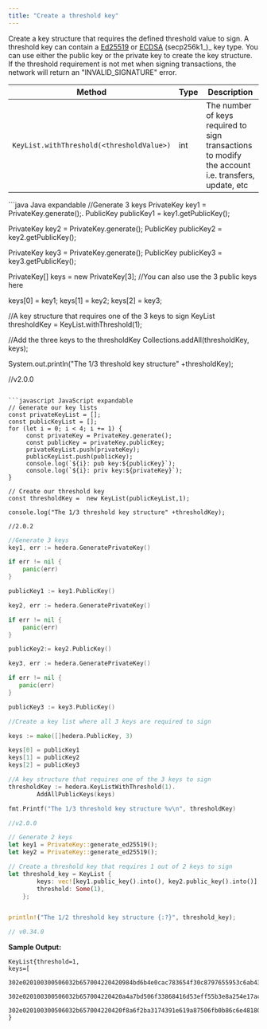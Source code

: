 ```yaml
---
title: "Create a threshold key"
---
```



Create a key structure that requires the defined threshold value to sign. A threshold key can contain a [Ed25519](/hedera/sdks-and-apis/sdks/keys/generate-a-new-key-pair#ed25519) or [ECDSA](/hedera/sdks-and-apis/sdks/keys/generate-a-new-key-pair#ecdsa-secp256k1) (secp256k1\_)\_ key type. You can use either the public key or the private key to create the key structure. If the threshold requirement is not met when signing transactions, the network will return an "INVALID\_SIGNATURE" error.

| **Method**                                | **Type** | **Description**                                                                                    |
| ----------------------------------------- | -------- | -------------------------------------------------------------------------------------------------- |
| `KeyList.withThreshold(<thresholdValue>)` | int      | The number of keys required to sign transactions to modify the account i.e. transfers, update, etc |

<CodeGroup>
```java Java expandable
//Generate 3 keys
PrivateKey key1 = PrivateKey.generate();.
PublicKey publicKey1 = key1.getPublicKey();

PrivateKey key2 = PrivateKey.generate();
PublicKey publicKey2 = key2.getPublicKey();

PrivateKey key3 = PrivateKey.generate();
PublicKey publicKey3 = key3.getPublicKey();

PrivateKey[] keys = new PrivateKey[3]; //You can also use the 3 public keys here

keys[0] = key1;
keys[1] = key2;
keys[2] = key3;


//A key structure that requires one of the 3 keys to sign
KeyList thresholdKey = KeyList.withThreshold(1);

//Add the three keys to the thresholdKey
Collections.addAll(thresholdKey, keys);

System.out.println("The 1/3 threshold key structure" +thresholdKey);

//v2.0.0
```

```javascript JavaScript expandable
// Generate our key lists
const privateKeyList = [];
const publicKeyList = [];
for (let i = 0; i < 4; i += 1) {
     const privateKey = PrivateKey.generate();
     const publicKey = privateKey.publicKey;
     privateKeyList.push(privateKey);
     publicKeyList.push(publicKey);
     console.log(`${i}: pub key:${publicKey}`);
     console.log(`${i}: priv key:${privateKey}`);
}

// Create our threshold key
const thresholdKey =  new KeyList(publicKeyList,1); 

console.log("The 1/3 threshold key structure" +thresholdKey);

//2.0.2
```

```go Go expandable
//Generate 3 keys
key1, err := hedera.GeneratePrivateKey()

if err != nil {
    panic(err)
}

publicKey1 := key1.PublicKey()

key2, err := hedera.GeneratePrivateKey()

if err != nil {
    panic(err)
}

publicKey2:= key2.PublicKey()

key3, err := hedera.GeneratePrivateKey()

if err != nil {
   panic(err)
}

publicKey3 := key3.PublicKey()

//Create a key list where all 3 keys are required to sign

keys := make([]hedera.PublicKey, 3)

keys[0] = publicKey1
keys[1] = publicKey2
keys[2] = publicKey3

//A key structure that requires one of the 3 keys to sign
thresholdKey := hedera.KeyListWithThreshold(1).
        AddAllPublicKeys(keys)

fmt.Printf("The 1/3 threshold key structure %v\n", thresholdKey)

//v2.0.0
```

```rust Rust
// Generate 2 keys
let key1 = PrivateKey::generate_ed25519();
let key2 = PrivateKey::generate_ed25519();

// Create a threshold key that requires 1 out of 2 keys to sign
let threshold_key = KeyList {
        keys: vec![key1.public_key().into(), key2.public_key().into()],
        threshold: Some(1),
    };


println!("The 1/2 threshold key structure {:?}", threshold_key);

// v0.34.0
```
</CodeGroup>


**Sample Output:**

```
KeyList{threshold=1,  
keys=[

302e020100300506032b657004220420984bd6b4e0cac783654f30c8797655953c6ab432e78bc09a34fbda594c6395ed, 

302e020100300506032b657004220420a4a7bd506f33868416d53eff55b3e8a254e17accf6cb37f44975792ededac120, 

302e020100300506032b657004220420f8a6f2ba3174391e619a87506fb0b86c6e481809563a797f4f84715d1a471695]  
}
```